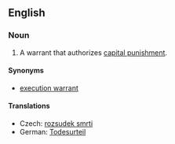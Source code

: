 ==English==

===Noun===
{{en-noun|sg=[[death]] [[warrant]]}}

# A warrant that authorizes [[capital punishment]].

====Synonyms====
* [[execution warrant]]

====Translations====
{{trans-top|warrant that authorizes capital punishment}}
* Czech: [[rozsudek smrti]] {{m}}
* German: [[Todesurteil]] {{n}}
{{trans-mid}}
{{trans-bottom}}